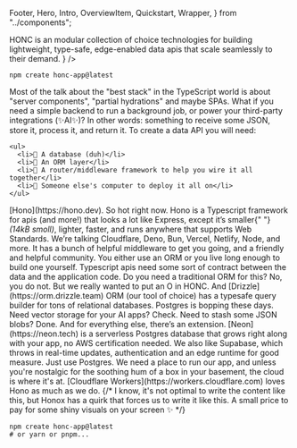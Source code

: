   Footer,
  Hero,
  Intro,
  OverviewItem,
  Quickstart,
  Wrapper,
} from "../components";

<Nav />

<main>
<Hero
  quote="It's 2024, I'm building a data API and I'm using TypeScript. What do I use?"
  citation={
    <>
      <abbr>HONC</abbr> is an modular collection of choice technologies for
      building lightweight, type-safe, edge-enabled data apis that scale
      seamlessly to their demand.
    </>
  }
/>

<Wrapper narrow>
  <GetStarted title="TL;DR">

```shell
npm create honc-app@latest
```

  </GetStarted>
</Wrapper>

<Intro>
  <p>
    Most of the talk about the "best stack" in the TypeScript world is about
    "server components", "partial hydrations" and maybe SPAs. What if you need
    a simple backend to run a background job, or power your third-party
    integrations (✨AI✨)? In other words: something to receive some JSON,
    store it, process it, and return it. To create a data API you will need:

    <ul>
      <li>🪿 A database (duh)</li>
      <li>🪿 An ORM layer</li>
      <li>🪿 A router/middleware framework to help you wire it all together</li>
      <li>🪿 Someone else's computer to deploy it all on</li>
    </ul>

  </p>
</Intro>

<Overview title="Overview">
  <OverviewItem title="Hono" iconType="hono">
    [Hono](https://hono.dev). So hot right now. Hono is a Typescript framework
    for apis (and more!) that looks a lot like Express, except it’s smaller{" "}
    <i>(14kB smoll)</i>, lighter, faster, and runs anywhere that supports Web
    Standards. We’re talking Cloudflare, Deno, Bun, Vercel, Netlify, Node, and
    more. It has a bunch of helpful middleware to get you going, and a friendly
    and helpful community.
  </OverviewItem>
  <OverviewItem title="ORM (Drizzle)" iconType="orm">
    You either use an ORM or you live long enough to build one yourself.
    Typescript apis need some sort of contract between the data and the
    application code. Do you need a traditional ORM for this? No, you do not.
    But we really wanted to put an O in HONC. And
    [Drizzle](https://orm.drizzle.team) ORM (our tool of choice) has a typesafe
    query builder for tons of relational databases.
  </OverviewItem>
  <OverviewItem title="Neon" iconType="db">
    Postgres is bopping these days. Need vector storage for your AI apps? Check.
    Need to stash some JSON blobs? Done. And for everything else, there’s an
    extension. [Neon](https://neon.tech) is a serverless Postgres database that
    grows right along with your app, no AWS certification needed. We also like
    Supabase, which throws in real-time updates, authentication and an edge
    runtime for good measure. Just use Postgres.
  </OverviewItem>
  <OverviewItem title="Cloud (Cloudflare)" iconType="cloud">
    We need a place to run our app, and unless you're nostalgic for the soothing
    hum of a box in your basement, the cloud is where it's at. [Cloudflare
    Workers](https://workers.cloudflare.com) loves Hono as much as we do.
  </OverviewItem>
</Overview>

<Wrapper>
  {/*
    I know, it's not optimal to write the content like this, but Honox has a
    quirk that forces us to write it like this. A small price to pay for some
    shiny visuals on your screen ✨
  */}
  <Examples
    title="Examples"
    content={[
      {
        title: "Retrieval Augmented Goose",
        description:
          "Build your own AI search engine. With great goose intelligence comes great responsibility.",
        githubUrl:
          "https://github.com/fiberplane/create-honc-app/tree/main/examples/cf-retrieval-augmented-goose",
        tutorialUrl:
          "https://dev.to/fiberplane/retrieval-augmented-geese-semantic-search-with-the-honc-1e5h",
      },
      {
        title: "Strava calories converter",
        description:
          "Using webhooks, convert Strava activities to calories. Watch those calogeese fly off!",
        githubUrl:
          "https://github.com/fiberplane/create-honc-app/tree/main/examples/webhook-strava-calories-converter",
      },
      {
        title: "The Honcanator",
        description: "Generate images of geese. Rest assured, you'll be back.",
        githubUrl:
          "https://github.com/fiberplane/create-honc-app/tree/main/examples/honcanator",
        tutorialUrl:
          "https://dev.to/fiberplane/building-honcanator-the-ai-goose-generator-43gn",
      },
      {
        title: "Agitated goose PR reviewer",
        description:
          "Have a goose judging your GitHub pull requests. Warning: you might get bamgoosled!",
        githubUrl:
          "https://github.com/fiberplane/create-honc-app/tree/main/examples/goose-review-bot",
      },
      {
        title: "Placegoose",
        description:
          "Honk if you need some honkin data, like, right now!",
        githubUrl:
          "https://github.com/fiberplane/create-honc-app/tree/main/examples/placegoose",
        tutorialUrl: "https://fiberplane.com/blog/placegoose-guide"
      },
      {
        title: "Uptime Monitor",
        description:
          "Downtime monitors are so 2023. Monitor websites, see if they're up. Honk if they're not.",
        githubUrl: "https://github.com/fiberplane/create-honc-app/tree/main/examples/uptime-monitor"
      }
    ]}
  />
</Wrapper>

<Wrapper>
  <Quickstart title="Quickstart">

```shell
npm create honc-app@latest
# or yarn or pnpm...
```

  </Quickstart>
</Wrapper>
</main>

<Footer />
